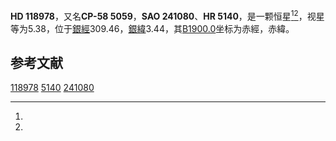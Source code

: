 {{Starbox begin
| name = HD 118978
}}
{{Starbox observe
| epoch = [[J2000.0|J2000.0]]
| constell = {{星座名待查}}<ref name=SIMBAD>{{cite web
 | url=http://simbad.u-strasbg.fr/simbad/sim-id?Ident=HR+5140
 | title =Pulsating variable Star
 | publisher=Centre de Données astronomiques de Strasbourg
 | work=SIMBAD
 | accessdate=2012-07-13}}</ref><ref name=DATA>{{cite web
 | url=http://vizier.u-strasbg.fr/viz-bin/VizieR-5?-out.add=.&-source=5050&-corr=PK=HR&-out.max=9999&HR=5140
 | title=VizieR Detailed Page
 | accessdate=2012-07-13
 | archive-date=2016-03-04
 | archive-url=https://web.archive.org/web/20160304204858/http://vizier.u-strasbg.fr/viz-bin/VizieR-5?-out.add=.&-source=5050&-corr=PK=HR&-out.max=9999&HR=5140
 | dead-url=no
 }}</ref>
| 星官 = 
| ra = {{RA|13|42|1.1}}<ref name=SIMBAD /><ref name=DATA />
| dec = {{DEC|-58|47|14}}<ref name=SIMBAD /><ref name=DATA />
| appmag_v = 5.38<ref name=SIMBAD /><ref name=DATA />
}}
{{Starbox character
| class = B9III<ref name=SIMBAD /><ref name=DATA />
| b-v = -0.03<ref name=SIMBAD /><ref name=DATA />
| u-b = -0.23<ref name=SIMBAD /><ref name=DATA />
| r-i = <ref name=SIMBAD /><ref name=DATA />
| variable = 
}}
{{Starbox astrometry
| radial_v = -0.23
| prop_mo_ra = -8
| parallax = 
| p_error = 
}}
{{Starbox catalog
| names =CP-58 5059，[[SAO星表|SAO]] 241080，[[HD星表|HD]] 118978，[[HR星表|HR]] 5140}}
{{Starbox reference |Simbad=HR+5140}}
{{Starbox end}}

'''HD 118978'''，又名'''CP-58 5059'''，'''SAO 241080'''、'''HR 5140'''，是一颗恒星<ref name=SIMBAD /><ref name=DATA />，视星等为5.38，位于[[銀道座標系|銀經]]309.46，[[銀道座標系|銀緯]]3.44，其[[B1900.0|B1900.0]]坐标为赤經{{RA|13|35|22.9}}，赤緯{{DEC|-58|3.44|51}}。

== 参考文献 ==
{{reflist}}

{{star-stub}}

[[Category:HD和HDE天體|118978]]
[[Category:HR天體|5140]]
[[Category:SAO天體|241080]]